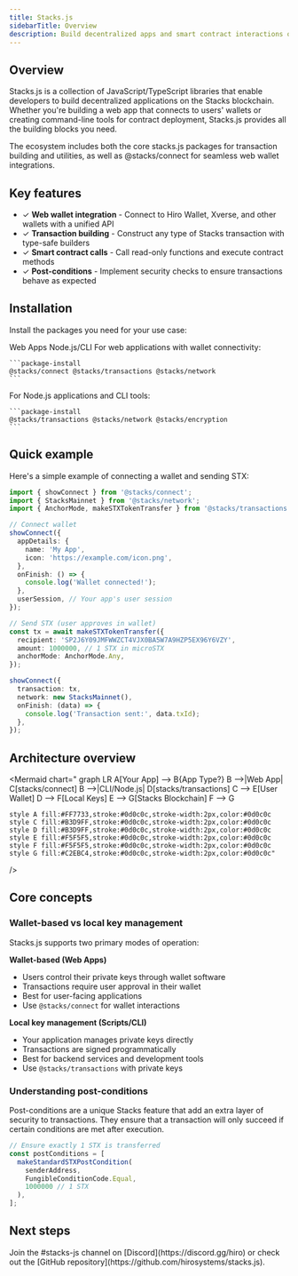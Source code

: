 ```yaml
---
title: Stacks.js
sidebarTitle: Overview
description: Build decentralized apps and smart contract interactions on Stacks using JavaScript/TypeScript
---
```


## Overview

Stacks.js is a collection of JavaScript/TypeScript libraries that enable developers to build decentralized applications on the Stacks blockchain. Whether you're building a web app that connects to users' wallets or creating command-line tools for contract deployment, Stacks.js provides all the building blocks you need.

The ecosystem includes both the core stacks.js packages for transaction building and utilities, as well as @stacks/connect for seamless web wallet integrations.

## Key features

- ✓ **Web wallet integration** - Connect to Hiro Wallet, Xverse, and other wallets with a unified API
- ✓ **Transaction building** - Construct any type of Stacks transaction with type-safe builders
- ✓ **Smart contract calls** - Call read-only functions and execute contract methods
- ✓ **Post-conditions** - Implement security checks to ensure transactions behave as expected

## Installation

Install the packages you need for your use case:

<Tabs defaultValue="web" className="w-full">
  <TabsList>
    <TabsTrigger value="web">Web Apps</TabsTrigger>
    <TabsTrigger value="node">Node.js/CLI</TabsTrigger>
  </TabsList>
  
  <TabsContent value="web">
    For web applications with wallet connectivity:
    
    ```package-install
    @stacks/connect @stacks/transactions @stacks/network
    ```
  </TabsContent>
  
  <TabsContent value="node">
    For Node.js applications and CLI tools:
    
    ```package-install
    @stacks/transactions @stacks/network @stacks/encryption
    ```
  </TabsContent>
</Tabs>

## Quick example

Here's a simple example of connecting a wallet and sending STX:

```typescript
import { showConnect } from '@stacks/connect';
import { StacksMainnet } from '@stacks/network';
import { AnchorMode, makeSTXTokenTransfer } from '@stacks/transactions';

// Connect wallet
showConnect({
  appDetails: {
    name: 'My App',
    icon: 'https://example.com/icon.png',
  },
  onFinish: () => {
    console.log('Wallet connected!');
  },
  userSession, // Your app's user session
});

// Send STX (user approves in wallet)
const tx = await makeSTXTokenTransfer({
  recipient: 'SP2J6Y09JMFWWZCT4VJX0BA5W7A9HZP5EX96Y6VZY',
  amount: 1000000, // 1 STX in microSTX
  anchorMode: AnchorMode.Any,
});

showConnect({
  transaction: tx,
  network: new StacksMainnet(),
  onFinish: (data) => {
    console.log('Transaction sent:', data.txId);
  },
});
```

## Architecture overview

<Mermaid
  chart="
graph LR
    A[Your App] --> B{App Type?}
    B -->|Web App| C[stacks/connect]
    B -->|CLI/Node.js| D[stacks/transactions]
    C --> E[User Wallet]
    D --> F[Local Keys]
    E --> G[Stacks Blockchain]
    F --> G
    
    style A fill:#FF7733,stroke:#0d0c0c,stroke-width:2px,color:#0d0c0c
    style C fill:#B3D9FF,stroke:#0d0c0c,stroke-width:2px,color:#0d0c0c
    style D fill:#B3D9FF,stroke:#0d0c0c,stroke-width:2px,color:#0d0c0c
    style E fill:#F5F5F5,stroke:#0d0c0c,stroke-width:2px,color:#0d0c0c
    style F fill:#F5F5F5,stroke:#0d0c0c,stroke-width:2px,color:#0d0c0c
    style G fill:#C2EBC4,stroke:#0d0c0c,stroke-width:2px,color:#0d0c0c"
/>

## Core concepts

### Wallet-based vs local key management

Stacks.js supports two primary modes of operation:

**Wallet-based (Web Apps)**
- Users control their private keys through wallet software
- Transactions require user approval in their wallet
- Best for user-facing applications
- Use `@stacks/connect` for wallet interactions

**Local key management (Scripts/CLI)**
- Your application manages private keys directly
- Transactions are signed programmatically
- Best for backend services and development tools
- Use `@stacks/transactions` with private keys

### Understanding post-conditions

Post-conditions are a unique Stacks feature that add an extra layer of security to transactions. They ensure that a transaction will only succeed if certain conditions are met after execution.

```typescript
// Ensure exactly 1 STX is transferred
const postConditions = [
  makeStandardSTXPostCondition(
    senderAddress,
    FungibleConditionCode.Equal,
    1000000 // 1 STX
  ),
];
```

## Next steps

<Cards>
  <Card
    href="/reference/stacks.js/quickstart"
    title="Quickstart"
    description="Build your first Stacks app in 5 minutes"
  />
  <Card
    href="/reference/stacks.js/wallet-connection/connect-wallet"
    title="Connect a wallet"
    description="Learn how to integrate wallet connectivity"
  />
  <Card
    href="/reference/stacks.js/transactions-contracts/read-only-calls"
    title="Read contract data"
    description="Call read-only functions to query smart contracts"
  />
</Cards>

<Callout title="Need help?" type="help">
Join the #stacks-js channel on [Discord](https://discord.gg/hiro) or check out the [GitHub repository](https://github.com/hirosystems/stacks.js).
</Callout>